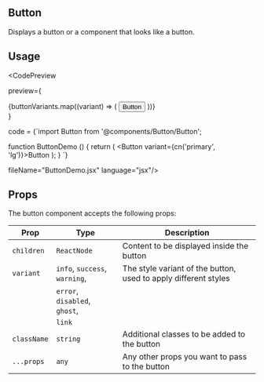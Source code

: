
## Button

Displays a button or a component that looks like a button.

## Usage

<CodePreview 

preview={
<div style={{display:"flex", alignItems:"center", justifyContetn:"center", flexWrap:"wrap", gap:"1rem"}}>
{buttonVariants.map((variant) => (
    <ComponentCard key={variant} className>
        <Button variant={variant}>Button</Button>
    </ComponentCard>
))}
</div>
}

code =
{`import Button from '@components/Button/Button';

function ButtonDemo () {
    return (
        <Button variant={cn('primary', 'lg')}>Button</Button>
    );
}
`}

fileName="ButtonDemo.jsx"
language="jsx"/>

## Props

The button component accepts the following props:

| Prop          | Type                           | Description                                                           |
|---------------|---------------------------     |-----------------------------------------------------------------------|
| `children`    | `ReactNode`                    | Content to be displayed inside the button                             |
| `variant`     | `info`, `success`, `warning`,  | The style variant of the button, used to apply different styles       |
|               | `error`, `disabled`, `ghost`,  |                                                                       |
|               | `link`                         |                                                                       |
| `className`   | `string`                       | Additional classes to be added to the button                          |
| `...props`    | `any`                          | Any other props you want to pass to the button                        |import { cpuUsage } from 'process';
